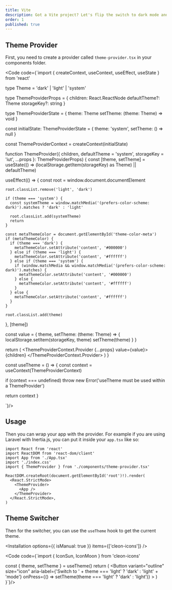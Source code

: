 ```yaml
---
title: Vite
description: Got a Vite project? Let's flip the switch to dark mode and get that cool, sleek look in a snap. Here’s how to do it.
order: 1
published: true
---
```


## Theme Provider
First, you need to create a provider called `theme-provider.tsx` in your components folder.

<Code code={`import { createContext, useContext, useEffect, useState } from 'react'

type Theme = 'dark' | 'light' | 'system'

type ThemeProviderProps = {
  children: React.ReactNode
  defaultTheme?: Theme
  storageKey?: string
}

type ThemeProviderState = {
  theme: Theme
  setTheme: (theme: Theme) => void
}

const initialState: ThemeProviderState = {
  theme: 'system',
  setTheme: () => null
}

const ThemeProviderContext = createContext<ThemeProviderState>(initialState)

function ThemeProvider({ children, defaultTheme = 'system', storageKey = 'iut', ...props }: ThemeProviderProps) {
  const [theme, setTheme] = useState<Theme>(() => (localStorage.getItem(storageKey) as Theme) || defaultTheme)

  useEffect(() => {
    const root = window.document.documentElement

    root.classList.remove('light', 'dark')

    if (theme === 'system') {
      const systemTheme = window.matchMedia('(prefers-color-scheme: dark)').matches ? 'dark' : 'light'

      root.classList.add(systemTheme)
      return
    }

    const metaThemeColor = document.getElementById('theme-color-meta')
    if (metaThemeColor) {
      if (theme === 'dark') {
        metaThemeColor.setAttribute('content', '#000000')
      } else if (theme === 'light') {
        metaThemeColor.setAttribute('content', '#ffffff')
      } else if (theme === 'system') {
        if (window.matchMedia && window.matchMedia('(prefers-color-scheme: dark)').matches) {
          metaThemeColor.setAttribute('content', '#000000')
        } else {
          metaThemeColor.setAttribute('content', '#ffffff')
        }
      } else {
        metaThemeColor.setAttribute('content', '#ffffff')
      }
    }

    root.classList.add(theme)
  }, [theme])

  const value = {
    theme,
    setTheme: (theme: Theme) => {
      localStorage.setItem(storageKey, theme)
      setTheme(theme)
    }
  }

  return (
    <ThemeProviderContext.Provider {...props} value={value}>
      {children}
    </ThemeProviderContext.Provider>
  )
}

const useTheme = () => {
  const context = useContext(ThemeProviderContext)

  if (context === undefined) throw new Error('useTheme must be used within a ThemeProvider')

  return context
}

`}/>


## Usage
Then you can wrap your app with the provider. For example if you are using Laravel with Inertia.js, you can put it inside your `app.tsx` like so:

```tsx {5} {9-11}
import React from 'react'
import ReactDOM from 'react-dom/client'
import App from './App.tsx'
import './index.css'
import { ThemeProvider } from './components/theme-provider.tsx'

ReactDOM.createRoot(document.getElementById('root')!).render(
  <React.StrictMode>
    <ThemeProvider>
      <App />
    </ThemeProvider>
  </React.StrictMode>,
)
```

## Theme Switcher

Then for the switcher, you can use the `useTheme` hook to get the current theme.

<Installation options={{ isManual: true }} items={['cleon-icons']} />

<Code code={`import { IconSun, IconMoon } from 'cleon-icons'

  const { theme, setTheme } = useTheme()
  return (
    <Button
      variant="outline"
      size="icon"
      aria-label={'Switch to ' + theme === 'light' ? 'dark' : 'light' + 'mode'}
      onPress={() => setTheme(theme === 'light' ? 'dark' : 'light')}
    >
      <IconSun className="h-[1.2rem] w-[1.2rem] rotate-0 scale-100 transition-all dark:-rotate-90 dark:scale-0" />
      <IconMoon className="absolute h-[1.2rem] w-[1.2rem] rotate-90 scale-0 transition-all dark:rotate-0 dark:scale-100" />
    </Button>
    )
}`}/>
